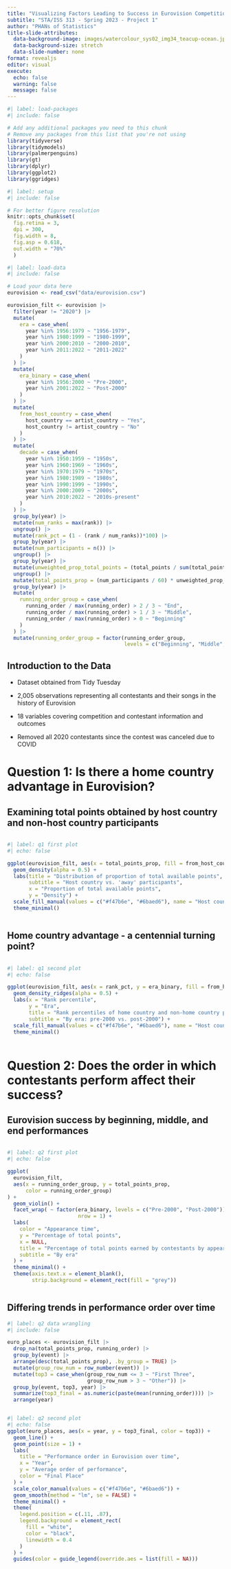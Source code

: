 ```yaml
---
title: "Visualizing Factors Leading to Success in Eurovision Competitions"
subtitle: "STA/ISS 313 - Spring 2023 - Project 1"
author: "PHANs of Statistics"
title-slide-attributes:
  data-background-image: images/watercolour_sys02_img34_teacup-ocean.jpg
  data-background-size: stretch
  data-slide-number: none
format: revealjs
editor: visual
execute: 
  echo: false
  warning: false
  message: false
---
```


```r
#| label: load-packages
#| include: false

# Add any additional packages you need to this chunk
# Remove any packages from this list that you're not using
library(tidyverse)
library(tidymodels)
library(palmerpenguins)
library(gt)
library(dplyr)
library(ggplot2)
library(ggridges)
```

```r
#| label: setup
#| include: false

# For better figure resolution
knitr::opts_chunk$set(
  fig.retina = 3, 
  dpi = 300, 
  fig.width = 8, 
  fig.asp = 0.618, 
  out.width = "70%"
  )
```

```r
#| label: load-data
#| include: false

# Load your data here
eurovision <- read_csv("data/eurovision.csv")

eurovision_filt <- eurovision |>
  filter(year != "2020") |>
  mutate(
    era = case_when(
      year %in% 1956:1979 ~ "1956-1979",
      year %in% 1980:1999 ~ "1980-1999",
      year %in% 2000:2010 ~ "2000-2010",
      year %in% 2011:2022 ~ "2011-2022"
    ) 
  ) |>
  mutate(
    era_binary = case_when(
      year %in% 1956:2000 ~ "Pre-2000",
      year %in% 2001:2022 ~ "Post-2000"
    )
  ) |>
  mutate(
    from_host_country = case_when(
      host_country == artist_country ~ "Yes",
      host_country != artist_country ~ "No"
    )
  ) |>
  mutate(
    decade = case_when(
      year %in% 1950:1959 ~ "1950s",
      year %in% 1960:1969 ~ "1960s",
      year %in% 1970:1979 ~ "1970s",
      year %in% 1980:1989 ~ "1980s",
      year %in% 1990:1999 ~ "1990s",
      year %in% 2000:2009 ~ "2000s",
      year %in% 2010:2022 ~ "2010s-present"
    )
  ) |>
  group_by(year) |>
  mutate(num_ranks = max(rank)) |>
  ungroup() |>
  mutate(rank_pct = (1 - (rank / num_ranks))*100) |>
  group_by(year) |>
  mutate(num_participants = n()) |>
  ungroup() |>
  group_by(year) |>
  mutate(unweighted_prop_total_points = (total_points / sum(total_points))) |>
  ungroup() |>
  mutate(total_points_prop = (num_participants / 60) * unweighted_prop_total_points) |>
  group_by(year) |>
  mutate(
    running_order_group = case_when(
      running_order / max(running_order) > 2 / 3 ~ "End",
      running_order / max(running_order) > 1 / 3 ~ "Middle",
      running_order / max(running_order) > 0 ~ "Beginning"
    )
  ) |>
  mutate(running_order_group = factor(running_order_group,
                                      levels = c("Beginning", "Middle", "End")))
```

## Introduction to the Data

- Dataset obtained from Tidy Tuesday

- 2,005 observations representing all contestants and their songs in the history of Eurovision

- 18 variables covering competition and contestant information and outcomes

- Removed all 2020 contestants since the contest was canceled due to COVID

# Question 1: Is there a home country advantage in Eurovision?

## Examining total points obtained by host country and non-host country participants

::: columns
::: {.column width="100%"}
```r
#| label: q1 first plot
#| echo: false

ggplot(eurovision_filt, aes(x = total_points_prop, fill = from_host_country)) +
  geom_density(alpha = 0.5) +
  labs(title = "Distribution of proportion of total available points",
       subtitle = "Host country vs. 'away' participants",
       x = "Proportion of total available points",
       y = "Density") +
  scale_fill_manual(values = c("#f47b6e", "#6baed6"), name = "Host country participant?") +
  theme_minimal()
```
:::
:::

## Home country advantage - a centennial turning point?

::: columns
::: {.column width="100%"}
```r
#| label: q1 second plot
#| echo: false

ggplot(eurovision_filt, aes(x = rank_pct, y = era_binary, fill = from_host_country)) +
  geom_density_ridges(alpha = 0.5) +
  labs(x = "Rank percentile",
       y = "Era",
       title = "Rank percentiles of home country and non-home country participants",
       subtitle = "By era: pre-2000 vs. post-2000") +
  scale_fill_manual(values = c("#f47b6e", "#6baed6"), name = "Host country participant?") +
  theme_minimal()
```
:::
:::

# Question 2: Does the order in which contestants perform affect their success?

## Eurovision success by beginning, middle, and end performances

::: columns
::: {.column width="100%"}
```r
#| label: q2 first plot
#| echo: false

ggplot(
  eurovision_filt,
  aes(x = running_order_group, y = total_points_prop,
      color = running_order_group)
) +
  geom_violin() +
  facet_wrap( ~ factor(era_binary, levels = c("Pre-2000", "Post-2000")), 
                       nrow = 1) +
  labs(
    color = "Appearance time",
    y = "Percentage of total points",
    x = NULL,
    title = "Percentage of total points earned by contestants by appearance time",
    subtitle = "By era"
  ) +
  theme_minimal() +
  theme(axis.text.x = element_blank(),
        strip.background = element_rect(fill = "grey"))
```
:::
:::

## Differing trends in performance order over time

```r
#| label: q2 data wrangling
#| include: false

euro_places <- eurovision_filt |>
  drop_na(total_points_prop, running_order) |>
  group_by(event) |>
  arrange(desc(total_points_prop), .by_group = TRUE) |>
  mutate(group_row_num = row_number(event)) |>
  mutate(top3 = case_when(group_row_num <= 3 ~ "First Three",
                          group_row_num > 3 ~ "Other")) |>
  group_by(event, top3, year) |>
  summarize(top3_final = as.numeric(paste(mean(running_order)))) |>
  arrange(year)
```

::: columns
::: {.column width="100%"}
```r
#| label: q2 second plot
#| echo: false
ggplot(euro_places, aes(x = year, y = top3_final, color = top3)) +
  geom_line() +
  geom_point(size = 1) +
  labs(
    title = "Performance order in Eurovision over time",
    x = "Year",
    y = "Average order of performance",
    color = "Final Place"
  ) +
  scale_color_manual(values = c("#f47b6e", "#6baed6")) +
  geom_smooth(method = "lm", se = FALSE) +
  theme_minimal() +
  theme(
    legend.position = c(.11, .87),
    legend.background = element_rect(
      fill = "white",
      color = "black",
      linewidth = 0.4
    )
  ) +
  guides(color = guide_legend(override.aes = list(fill = NA)))
```
:::
:::
